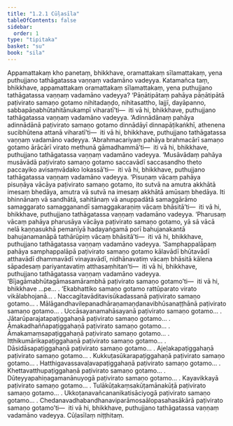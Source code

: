 ```yaml
---
title: "1.2.1 Cūḷasīla"
tableOfContents: false
sidebar:
  order: 1
type: "tipitaka"
basket: "su"
book: "sila"
---
```



<DynamicBreadcrumb />

<Division number="7" book="sila" bookNo="6" page="3">

<Paragraph number="9" book="sila">
Appamattakaṃ kho panetaṃ, bhikkhave, oramattakaṃ sīlamattakaṃ, yena puthujjano tathāgatassa vaṇṇaṃ vadamāno vadeyya. Katamañca taṃ, bhikkhave, appamattakaṃ oramattakaṃ sīlamattakaṃ, yena puthujjano tathāgatassa vaṇṇaṃ vadamāno vadeyya?
</Paragraph>

</Division>
<Division number="8" book="sila" bookNo="6" page="4">

<Paragraph number="10" book="sila">
‘Pāṇātipātaṃ pahāya pāṇātipātā paṭivirato samaṇo gotamo nihitadaṇḍo, nihitasattho, lajjī, dayāpanno, sabbapāṇabhūtahitānukampī viharatī’ti—  iti vā hi, bhikkhave, puthujjano tathāgatassa vaṇṇaṃ vadamāno vadeyya.
</Paragraph>

<Paragraph number="11" book="sila">
‘Adinnādānaṃ pahāya adinnādānā paṭivirato samaṇo gotamo dinnādāyī dinnapāṭikaṅkhī, athenena sucibhūtena attanā viharatī’ti—  iti vā hi, bhikkhave, puthujjano tathāgatassa vaṇṇaṃ vadamāno vadeyya.
</Paragraph>

<Paragraph number="12" book="sila">
‘Abrahmacariyaṃ pahāya brahmacārī samaṇo gotamo ārācārī virato methunā gāmadhammā’ti—  iti vā hi, bhikkhave, puthujjano tathāgatassa vaṇṇaṃ vadamāno vadeyya.
</Paragraph>

</Division>
<Division number="9" book="sila" bookNo="6" page="4">

<Paragraph number="13" book="sila">
‘Musāvādaṃ pahāya musāvādā paṭivirato samaṇo gotamo saccavādī saccasandho theto paccayiko avisaṃvādako lokassā’ti—  iti vā hi, bhikkhave, puthujjano tathāgatassa vaṇṇaṃ vadamāno vadeyya.
</Paragraph>

<Paragraph number="14" book="sila">
‘Pisuṇaṃ vācaṃ pahāya pisuṇāya vācāya paṭivirato samaṇo gotamo, ito sutvā na amutra akkhātā imesaṃ bhedāya, amutra vā sutvā na imesaṃ akkhātā amūsaṃ bhedāya. Iti bhinnānaṃ vā sandhātā, sahitānaṃ vā anuppadātā samaggārāmo samaggarato samagganandī samaggakaraṇiṃ vācaṃ bhāsitā’ti—  iti vā hi, bhikkhave, puthujjano tathāgatassa vaṇṇaṃ vadamāno vadeyya.
</Paragraph>

<Paragraph number="15" book="sila">
‘Pharusaṃ vācaṃ pahāya pharusāya vācāya paṭivirato samaṇo gotamo, yā sā vācā nelā kaṇṇasukhā pemanīyā hadayaṅgamā porī bahujanakantā bahujanamanāpā tathārūpiṃ vācaṃ bhāsitā’ti—  iti vā hi, bhikkhave, puthujjano tathāgatassa vaṇṇaṃ vadamāno vadeyya.
</Paragraph>

<Paragraph number="16" book="sila">
‘Samphappalāpaṃ pahāya samphappalāpā paṭivirato samaṇo gotamo kālavādī bhūtavādī atthavādī dhammavādī vinayavādī, nidhānavatiṃ vācaṃ bhāsitā kālena sāpadesaṃ pariyantavatiṃ atthasaṃhitan’ti—  iti vā hi, bhikkhave, puthujjano tathāgatassa vaṇṇaṃ vadamāno vadeyya.
</Paragraph>

</Division>
<Division number="10" book="sila" bookNo="6" page="5">

<Paragraph number="17" book="sila">
‘Bījagāmabhūtagāmasamārambhā paṭivirato samaṇo gotamo’ti—  iti vā hi, bhikkhave …pe… .
</Paragraph>

<Paragraph number="18" book="sila">
‘Ekabhattiko samaṇo gotamo rattūparato virato vikālabhojanā… .
</Paragraph>

<Paragraph number="19" book="sila">
Naccagītavāditavisūkadassanā paṭivirato samaṇo gotamo… .
</Paragraph>

<Paragraph number="20" book="sila">
Mālāgandhavilepanadhāraṇamaṇḍanavibhūsanaṭṭhānā paṭivirato samaṇo gotamo… .
</Paragraph>

<Paragraph number="21" book="sila">
Uccāsayanamahāsayanā paṭivirato samaṇo gotamo… .
</Paragraph>

<Paragraph number="22" book="sila">
Jātarūparajatapaṭiggahaṇā paṭivirato samaṇo gotamo… .
</Paragraph>

<Paragraph number="23" book="sila">
Āmakadhaññapaṭiggahaṇā paṭivirato samaṇo gotamo… .
</Paragraph>

<Paragraph number="24" book="sila">
Āmakamaṃsapaṭiggahaṇā paṭivirato samaṇo gotamo… .
</Paragraph>

<Paragraph number="25" book="sila">
Itthikumārikapaṭiggahaṇā paṭivirato samaṇo gotamo… .
</Paragraph>

<Paragraph number="26" book="sila">
Dāsidāsapaṭiggahaṇā paṭivirato samaṇo gotamo… .
</Paragraph>

<Paragraph number="27" book="sila">
Ajeḷakapaṭiggahaṇā paṭivirato samaṇo gotamo… .
</Paragraph>

<Paragraph number="28" book="sila">
Kukkuṭasūkarapaṭiggahaṇā paṭivirato samaṇo gotamo… .
</Paragraph>

<Paragraph number="29" book="sila">
Hatthigavassavaḷavapaṭiggahaṇā paṭivirato samaṇo gotamo… .
</Paragraph>

<Paragraph number="30" book="sila">
Khettavatthupaṭiggahaṇā paṭivirato samaṇo gotamo… .
</Paragraph>

<Paragraph number="31" book="sila">
Dūteyyapahiṇagamanānuyogā paṭivirato samaṇo gotamo… .
</Paragraph>

<Paragraph number="32" book="sila">
Kayavikkayā paṭivirato samaṇo gotamo… .
</Paragraph>

<Paragraph number="33" book="sila">
Tulākūṭakaṃsakūṭamānakūṭā paṭivirato samaṇo gotamo… .
</Paragraph>

<Paragraph number="34" book="sila">
Ukkoṭanavañcananikatisāciyogā paṭivirato samaṇo gotamo… .
</Paragraph>

<Paragraph number="35" book="sila">
Chedanavadhabandhanaviparāmosaālopasahasākārā paṭivirato samaṇo gotamo’ti—  iti vā hi, bhikkhave, puthujjano tathāgatassa vaṇṇaṃ vadamāno vadeyya.

</Paragraph>
</Division>

<Paragraph number="36" type="center" book="sila">
Cūḷasīlaṃ niṭṭhitaṃ.
</Paragraph>